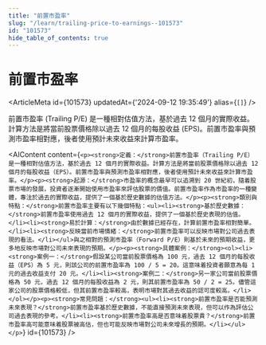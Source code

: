 ```yaml
---
title: "前置市盈率"
slug: "/learn/trailing-price-to-earnings--101573"
id: "101573"
hide_table_of_contents: true
---
```



# 前置市盈率

<ArticleMeta id={101573} updatedAt={'2024-09-12 19:35:49'} alias={`[]`} />
<div className='border-solid border-b border-t-0 my-4 border-[var(--ifm-color-gray-300)]' />

前置市盈率 (Trailing P/E) 是一種相對估值方法，基於過去 12 個月的實際收益。計算方法是將當前股票價格除以過去 12 個月的每股收益 (EPS)。前置市盈率與預測市盈率相對應，後者使用預計未來收益來計算市盈率。

<AIContent content={`<p><strong>定義：</strong>前置市盈率（Trailing P/E）是一種相對估值方法，基於過去 12 個月的實際收益。計算方法是將當前股票價格除以過去 12 個月的每股收益（EPS）。前置市盈率與預測市盈率相對應，後者使用預計未來收益來計算市盈率。</p><p><strong>起源：</strong>市盈率的概念最早可以追溯到 20 世紀初，隨着股票市場的發展，投資者逐漸開始使用市盈率來評估股票的價值。前置市盈率作為市盈率的一種變體，專注於過去的實際收益，提供了一個基於歷史數據的估值方法。</p><p><strong>類別與特點：</strong>前置市盈率主要有以下幾個特點：<ul><li><strong>基於歷史數據：</strong>前置市盈率使用過去 12 個月的實際收益，提供了一個基於歷史表現的估值。</li><li><strong>易於計算：</strong>由於數據已經存在，計算前置市盈率相對簡單。</li><li><strong>反映當前市場情緒：</strong>前置市盈率可以反映市場對公司過去表現的看法。</li></ul>與之相對的預測市盈率（Forward P/E）則基於未來的預期收益，更多地反映市場對公司未來表現的預期。</p><p><strong>具體案例：</strong><ol><li><strong>案例一：</strong>假設某公司當前股票價格為 100 元，過去 12 個月的每股收益（EPS）為 5 元，則該公司的前置市盈率為 100 / 5 = 20。這意味着投資者願意為每 1 元的過去收益支付 20 元。</li><li><strong>案例二：</strong>另一家公司當前股票價格為 50 元，過去 12 個月的每股收益為 2 元，則其前置市盈率為 50 / 2 = 25。儘管這家公司的股票價格較低，但其前置市盈率較高，表明市場對其過去收益的認可度較高。</li></ol></p><p><strong>常見問題：</strong><ul><li><strong>前置市盈率是否能預測未來表現？</strong>前置市盈率基於歷史數據，不能直接預測未來表現，但可以作為評估公司過去表現的參考。</li><li><strong>前置市盈率高是否意味着股票貴？</strong>前置市盈率高可能意味着股票被高估，但也可能反映市場對公司未來增長的預期。</li></ul></p>`} id={101573} />
